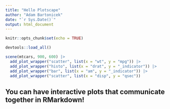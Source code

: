 ```yaml
---
title: "Hello Plotscape"
author: "Adam Bartonicek"
date: "`r Sys.Date()`"
output: html_document
---
```


```r
knitr::opts_chunk$set(echo = TRUE)
```

```r

devtools::load_all()

scene(mtcars, 900, 600) |>
  add_plot_wrapper("scatter", list(x = "wt", y = "mpg")) |>
  add_plot_wrapper("histo", list(x = "drat", y = "_indicator")) |>
  add_plot_wrapper("bar", list(x = "am", y = "_indicator")) |>
  add_plot_wrapper("scatter", list(x = "disp", y = "qsec"))

```

## You can have interactive plots that communicate together in RMarkdown!
